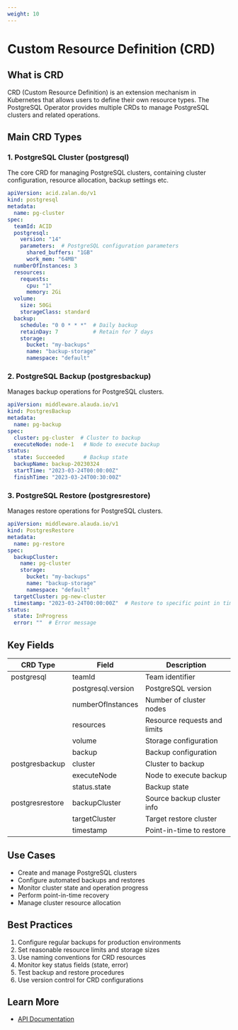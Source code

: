 ```yaml
---
weight: 10
---
```


# Custom Resource Definition (CRD)

## What is CRD

CRD (Custom Resource Definition) is an extension mechanism in Kubernetes that allows users to define their own resource types. The PostgreSQL Operator provides multiple CRDs to manage PostgreSQL clusters and related operations.

## Main CRD Types

### 1. PostgreSQL Cluster (postgresql)

The core CRD for managing PostgreSQL clusters, containing cluster configuration, resource allocation, backup settings etc.

```yaml
apiVersion: acid.zalan.do/v1
kind: postgresql
metadata:
  name: pg-cluster
spec:
  teamId: ACID
  postgresql:
    version: "14"
    parameters:  # PostgreSQL configuration parameters
      shared_buffers: "1GB"
      work_mem: "64MB"
  numberOfInstances: 3
  resources:
    requests:
      cpu: "1"
      memory: 2Gi
  volume:
    size: 50Gi
    storageClass: standard
  backup:
    schedule: "0 0 * * *"  # Daily backup
    retainDay: 7           # Retain for 7 days
    storage:
      bucket: "my-backups"
      name: "backup-storage"
      namespace: "default"
```

### 2. PostgreSQL Backup (postgresbackup)

Manages backup operations for PostgreSQL clusters.

```yaml
apiVersion: middleware.alauda.io/v1
kind: PostgresBackup
metadata:
  name: pg-backup
spec:
  cluster: pg-cluster  # Cluster to backup
  executeNode: node-1   # Node to execute backup
status:
  state: Succeeded      # Backup state
  backupName: backup-20230324
  startTime: "2023-03-24T00:00:00Z"
  finishTime: "2023-03-24T00:30:00Z"
```

### 3. PostgreSQL Restore (postgresrestore)

Manages restore operations for PostgreSQL clusters.

```yaml
apiVersion: middleware.alauda.io/v1
kind: PostgresRestore
metadata:
  name: pg-restore
spec:
  backupCluster:
    name: pg-cluster
    storage:
      bucket: "my-backups"
      name: "backup-storage"
      namespace: "default"
  targetCluster: pg-new-cluster
  timestamp: "2023-03-24T00:00:00Z"  # Restore to specific point in time
status:
  state: InProgress
  error: ""  # Error message
```

## Key Fields

| CRD Type | Field | Description |
|----------|------|------|
| postgresql | teamId | Team identifier |
|  | postgresql.version | PostgreSQL version |
|  | numberOfInstances | Number of cluster nodes |
|  | resources | Resource requests and limits |
|  | volume | Storage configuration |
|  | backup | Backup configuration |
| postgresbackup | cluster | Cluster to backup |
|  | executeNode | Node to execute backup |
|  | status.state | Backup state |
| postgresrestore | backupCluster | Source backup cluster info |
|  | targetCluster | Target restore cluster |
|  | timestamp | Point-in-time to restore |

## Use Cases

- Create and manage PostgreSQL clusters
- Configure automated backups and restores
- Monitor cluster state and operation progress
- Perform point-in-time recovery
- Manage cluster resource allocation

## Best Practices

1. Configure regular backups for production environments
2. Set reasonable resource limits and storage sizes
3. Use naming conventions for CRD resources
4. Monitor key status fields (state, error)
5. Test backup and restore procedures
6. Use version control for CRD configurations

## Learn More
- [API Documentation](../apis/kubernetes_apis/postgres/index.mdx)
